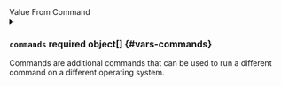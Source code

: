 

<div className="group" data-group="execution">
<div className="group-name">Value From Command</div>

<PartialCommand />
<PartialArgs />

<details className="config-field" data-expandable="true">
<summary>

### `commands` <span className="config-field-required" data-required="false">required</span> <span className="config-field-type">object[]</span> <span className="config-field-default"></span> <span className="config-field-enum"></span> {#vars-commands}

Commands are additional commands that can be used to run a different command on a different operating system.

</summary>

<PartialCommandsreference />


</details>

</div>